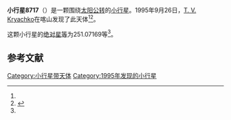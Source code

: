 {{Infobox planet
| bgcolour = #FFFFC0
| name = 8717 Richviktorov
| symbol = 
| image = 
| caption = 
| discovery = yes
| discovery_ref = 
| discoverer = [[T._V._Kryachko|T. V. Kryachko]]
| discovery_site = [[喀山|喀山]] 
| discovered = 1995年9月26日
| designations = yes
| mp_name = 
| named_after = 
| alt_names = 1995 SN29/ 1978 VS15 / 1978 XM1
| mp_category = [[主带小行星|主带小行星]]
| orbit_ref = <ref name="a">[http://ssd.jpl.nasa.gov/sbdb.cgi?sstr=8717 8717 Richviktorov] {{Wayback|url=http://ssd.jpl.nasa.gov/sbdb.cgi?sstr=8717 |date=20140814231412 }}，小行星數據庫瀏覽器（JPL Small-Body Database Browser）－[[美国国家航空航天局|美国国家航空航天局]]喷气推进实验室</ref>
| epoch = 2456400.5 (2013年4月18日更新)
| aphelion = {{convert|3.8177576|AU|km|3|abbr=on|lk=out}}
| perihelion = {{convert|2.5525752|AU|km|3|abbr=on}}
| semimajor = {{convert|3.1851664|AU|km|3|abbr=on}}
| eccentricity = 0.1986054
| period = 2076.331123 [[日|日]]<br />5.68[[儒略年|儒略年]]
| avg_speed = 
| inclination = 1.72060
| asc_node = 143.61157
| mean_anomaly = 
| arg_peri = 251.07169
| satellites = 
| physical_characteristics = yes
| dimensions = 
| mass = 
| density = 
| surface_grav = 
| escape_velocity = 
| sidereal_day = 
| axial_tilt = 
| pole_ecliptic_lat = 
| pole_ecliptic_lon = 
| albedo = 
| temperatures= 
| temp_name1 = 
| mean_temp_1 = 
| max_temp_1 = 
| temp_name2 = 
| max_temp_2 = 
| spectral_type = 
| abs_magnitude = 251.07169
}}

'''小行星8717'''（{{lang-en|8717 Richviktorov}}）是一颗围绕[[太阳|太阳]][[公转|公转]]的[[小行星|小行星]]。1995年9月26日，[[T._V._Kryachko|T. V. Kryachko]]在喀山发现了此天体<ref name="a" /><ref>{{cite news|title=小行星列表|url=http://cfa-www.harvard.edu/iau/lists/NumberedMPs.txt|accessdate=2013-07-08|newspaper=哈佛大学|archive-date=2008-05-17|archive-url=https://web.archive.org/web/20080517010638/http://cfa-www.harvard.edu/iau/lists/NumberedMPs.txt|dead-url=no}}</ref>。

这颗小行星的[[绝对星等|绝对星等]]为251.07169等<ref name="a" />。

==参考文献==
{{reflist}}
{{Minor Planet Number|[[小行星8716|小行星8716]]|[[小行星8718|小行星8718]]}}

{{小天体}}

[[Category:小行星带天体|Category:小行星带天体]]
[[Category:1995年发现的小行星|Category:1995年发现的小行星]]

{{asteroid-stub}}